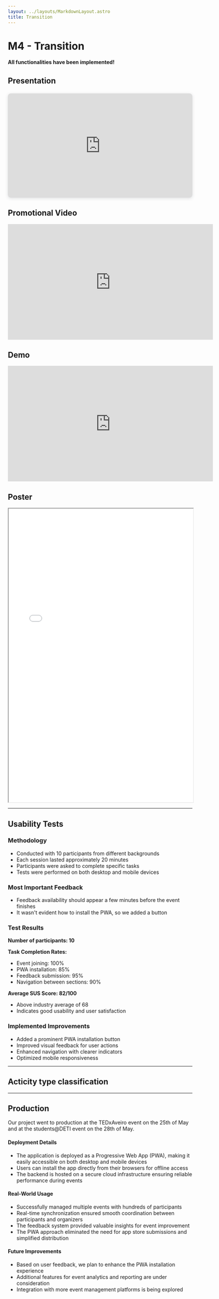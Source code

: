 ```yaml
---
layout: ../layouts/MarkdownLayout.astro
title: Transition
---
```


# M4 - Transition

**All functionalities have been implemented!**

## Presentation

<div style="position: relative; width: 100%; height: 0; padding-top: 56.2500%;
 padding-bottom: 0; box-shadow: 0 2px 8px 0 rgba(63,69,81,0.16); margin-top: 1.6em; margin-bottom: 0.9em; overflow: hidden;
 border-radius: 8px; will-change: transform;">
  <iframe loading="lazy" style="position: absolute; width: 100%; height: 100%; top: 0; left: 0; border: none; padding: 0;margin: 0;"
    src="https://www.canva.com/design/DAGpJu_xZH8/mkG2fHFonl7hJx9EJ5-duA/view?embed" allowfullscreen="allowfullscreen" allow="fullscreen">
  </iframe>
</div>


## Promotional Video
<iframe width="560" height="315" src="https://www.youtube.com/embed/t44te2HnAL8?si=7V2NzfJLFInzBznC" title="YouTube video player" frameborder="0" allow="accelerometer; autoplay; clipboard-write; encrypted-media; gyroscope; picture-in-picture; web-share" referrerpolicy="strict-origin-when-cross-origin" allowfullscreen></iframe>

## Demo
<iframe width="560" height="315" src="https://www.youtube.com/embed/xcWYFGbl6Iw?si=h3aLpdFCc7s5q6Kr" title="YouTube video player" frameborder="0" allow="accelerometer; autoplay; clipboard-write; encrypted-media; gyroscope; picture-in-picture; web-share" referrerpolicy="strict-origin-when-cross-origin" allowfullscreen></iframe>

## Poster

<iframe 
  src="/docs/coffeeBreak_poster.pdf"
  width="100%"
  height="800px"
></iframe>

---

## Usability Tests

### Methodology
- Conducted with 10 participants from different backgrounds
- Each session lasted approximately 20 minutes
- Participants were asked to complete specific tasks
- Tests were performed on both desktop and mobile devices

### Most Important Feedback
- Feedback availability should appear a few minutes before the event finishes
- It wasn't evident how to install the PWA, so we added a button


### Test Results
**Number of participants: 10**

**Task Completion Rates:**
- Event joining: 100%
- PWA installation: 85%
- Feedback submission: 95%
- Navigation between sections: 90%

**Average SUS Score: 82/100**
- Above industry average of 68
- Indicates good usability and user satisfaction

### Implemented Improvements
- Added a prominent PWA installation button
- Improved visual feedback for user actions
- Enhanced navigation with clearer indicators
- Optimized mobile responsiveness

---

## Acticity type classification


---

## Production 

Our project went to production at the TEDxAveiro event on the 25th of May and at the students@DETI event on the 28th of May. 

#### Deployment Details
- The application is deployed as a Progressive Web App (PWA), making it easily accessible on both desktop and mobile devices
- Users can install the app directly from their browsers for offline access
- The backend is hosted on a secure cloud infrastructure ensuring reliable performance during events

#### Real-World Usage
- Successfully managed multiple events with hundreds of participants
- Real-time synchronization ensured smooth coordination between participants and organizers
- The feedback system provided valuable insights for event improvement
- The PWA approach eliminated the need for app store submissions and simplified distribution

#### Future Improvements
- Based on user feedback, we plan to enhance the PWA installation experience
- Additional features for event analytics and reporting are under consideration
- Integration with more event management platforms is being explored










